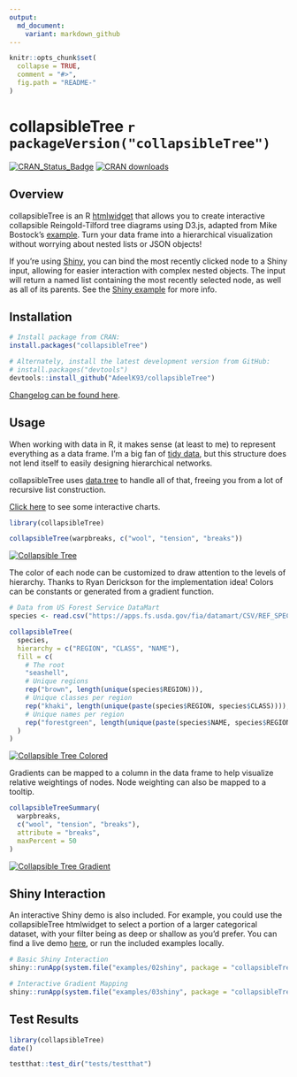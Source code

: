 ```yaml
---
output:
  md_document:
    variant: markdown_github
---
```


<!-- README.md is generated from README.Rmd. Please edit that file -->

```r
knitr::opts_chunk$set(
  collapse = TRUE,
  comment = "#>",
  fig.path = "README-"
)
```

# collapsibleTree `r packageVersion("collapsibleTree")`

[![CRAN_Status_Badge](http://www.r-pkg.org/badges/version/collapsibleTree)](https://cran.r-project.org/package=collapsibleTree) [![CRAN downloads](http://cranlogs.r-pkg.org/badges/collapsibleTree)](https://cran.r-project.org/package=collapsibleTree/)

## Overview

collapsibleTree is an R [htmlwidget](http://www.htmlwidgets.org/) that allows you to create interactive collapsible Reingold-Tilford tree diagrams using D3.js, adapted from Mike Bostock's [example](https://bl.ocks.org/mbostock/4339083). Turn your data frame into a hierarchical visualization without worrying about nested lists or JSON objects!
  
If you're using [Shiny](https://shiny.rstudio.com/), you can bind the most recently clicked node to a Shiny input, allowing for easier interaction with complex nested objects. The input will return a named list containing the most recently selected node, as well as all of its parents. See the [Shiny example](https://adeelk93.shinyapps.io/collapsibletree/) for more info.

## Installation

```r
# Install package from CRAN:
install.packages("collapsibleTree")

# Alternately, install the latest development version from GitHub:
# install.packages("devtools")
devtools::install_github("AdeelK93/collapsibleTree")
```

[Changelog can be found here](https://github.com/AdeelK93/collapsibleTree/releases).

## Usage

When working with data in R, it makes sense (at least to me) to represent everything as a data frame. I'm a big fan of [tidy data](https://cran.r-project.org/package=tidyr/vignettes/tidy-data.html), but this structure does not lend itself to easily designing hierarchical networks. 

collapsibleTree uses [data.tree](https://cran.r-project.org/package=data.tree/vignettes/data.tree.html) to handle all of that, freeing you from a lot of recursive list construction.

[Click here](https://adeelk93.github.io/collapsibleTree/) to see some interactive charts.

```r
library(collapsibleTree)

collapsibleTree(warpbreaks, c("wool", "tension", "breaks"))
```

[![Collapsible Tree](README-example-1.PNG)](https://adeelk93.github.io/collapsibleTree/)

The color of each node can be customized to draw attention to the levels of hierarchy. Thanks to Ryan Derickson for the implementation idea! Colors can be constants or generated from a gradient function.

```r
# Data from US Forest Service DataMart
species <- read.csv("https://apps.fs.usda.gov/fia/datamart/CSV/REF_SPECIES_GROUP.csv")

collapsibleTree(
  species,
  hierarchy = c("REGION", "CLASS", "NAME"), 
  fill = c(
    # The root
    "seashell",
    # Unique regions
    rep("brown", length(unique(species$REGION))),
    # Unique classes per region
    rep("khaki", length(unique(paste(species$REGION, species$CLASS)))),
    # Unique names per region
    rep("forestgreen", length(unique(paste(species$NAME, species$REGION))))
  )
)
```

[![Collapsible Tree Colored](README-example-2.png)](https://adeelk93.github.io/collapsibleTree/)

Gradients can be mapped to a column in the data frame to help visualize relative weightings of nodes. Node weighting can also be mapped to a tooltip.

```r
collapsibleTreeSummary(
  warpbreaks,
  c("wool", "tension", "breaks"),
  attribute = "breaks",
  maxPercent = 50
)
```

[![Collapsible Tree Gradient](README-example-3.PNG)](https://adeelk93.github.io/collapsibleTree/)

## Shiny Interaction

An interactive Shiny demo is also included. For example, you could use the collapsibleTree htmlwidget to select a portion of a larger categorical dataset, with your filter being as deep or shallow as you'd prefer. You can find a live demo [here](https://adeelk93.shinyapps.io/collapsibletree/), or run the included examples locally.

```r
# Basic Shiny Interaction
shiny::runApp(system.file("examples/02shiny", package = "collapsibleTree"))

# Interactive Gradient Mapping
shiny::runApp(system.file("examples/03shiny", package = "collapsibleTree"))
```

## Test Results

```r
library(collapsibleTree)
date()

testthat::test_dir("tests/testthat")
```
